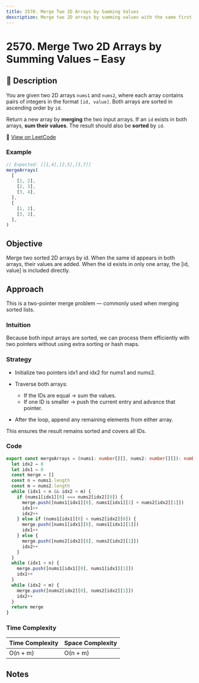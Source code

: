 ```yaml
---
title: 2570. Merge Two 2D Arrays by Summing Values
description: Merge two 2D arrays by summing values with the same first element.
---
```


# 2570. Merge Two 2D Arrays by Summing Values – Easy

## 🧾 Description

You are given two 2D arrays `nums1` and `nums2`, where each array contains pairs of integers in the format `[id, value]`. Both arrays are sorted in ascending order by `id`.

Return a new array by **merging** the two input arrays. If an `id` exists in both arrays, **sum their values**. The result should also be **sorted** by `id`.

🔗 [View on LeetCode](https://leetcode.com/problems/merge-two-2d-arrays-by-summing-values/)

### Example

```ts
// Expected: [[1,4],[2,5],[3,7]]
mergeArrays(
  [
    [1, 2],
    [2, 3],
    [3, 4],
  ],
  [
    [1, 2],
    [3, 3],
  ],
)
```

## Objective

Merge two sorted 2D arrays by id. When the same id appears in both arrays, their values are added. When the id exists in only one array, the [id, value] is included directly.

## Approach

This is a two-pointer merge problem — commonly used when merging sorted lists.

### Intuition

Because both input arrays are sorted, we can process them efficiently with two pointers without using extra sorting or hash maps.

### Strategy

- Initialize two pointers idx1 and idx2 for nums1 and nums2.
- Traverse both arrays:
  - If the IDs are equal → sum the values.
  - If one ID is smaller → push the current entry and advance that pointer.

- After the loop, append any remaining elements from either array.

This ensures the result remains sorted and covers all IDs.

### Code

```ts title="2570. Merge Two 2D Arrays by Summing Values"
export const mergeArrays = (nums1: number[][], nums2: number[][]): number[][] => {
  let idx2 = 0
  let idx1 = 0
  const merge = []
  const n = nums1.length
  const m = nums2.length
  while (idx1 < n && idx2 < m) {
    if (nums1[idx1][0] === nums2[idx2][0]) {
      merge.push([nums1[idx1][0], nums1[idx1][1] + nums2[idx2][1]])
      idx1++
      idx2++
    } else if (nums1[idx1][0] < nums2[idx2][0]) {
      merge.push([nums1[idx1][0], nums1[idx1][1]])
      idx1++
    } else {
      merge.push([nums2[idx2][0], nums2[idx2][1]])
      idx2++
    }
  }
  while (idx1 < n) {
    merge.push([nums1[idx1][0], nums1[idx1][1]])
    idx1++
  }
  while (idx2 < m) {
    merge.push([nums2[idx2][0], nums2[idx2][1]])
    idx2++
  }
  return merge
}
```

### Time Complexity

| Time Complexity | Space Complexity |
| --------------- | ---------------- |
| O(n + m)        | O(n + m)         |

## Notes
